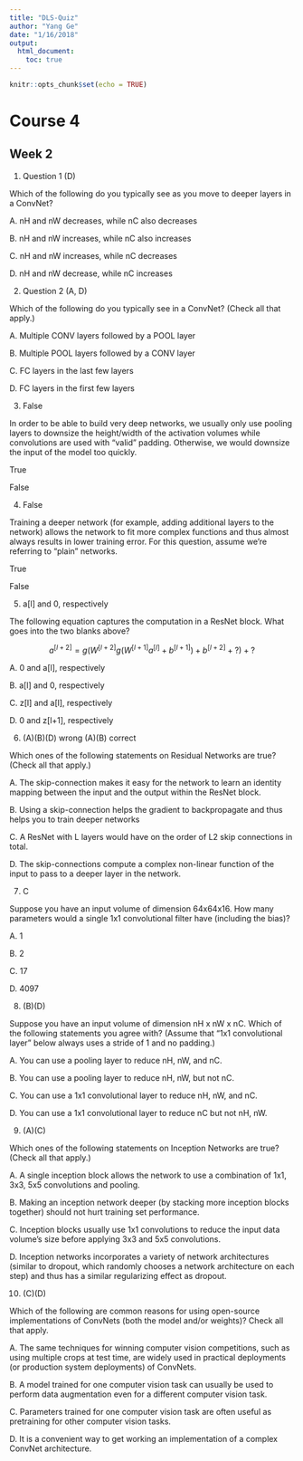 ```yaml
---
title: "DLS-Quiz"
author: "Yang Ge"
date: "1/16/2018"
output:
  html_document:
    toc: true
---
```


```r
knitr::opts_chunk$set(echo = TRUE)
```


# Course 4

## Week 2

1. Question 1 (D)

Which of the following do you typically see as you move to deeper layers in a ConvNet?

A. nH and nW decreases, while nC also decreases

B. nH and nW increases, while nC also increases

C. nH and nW increases, while nC decreases

D. nH and nW decrease, while nC increases

2. Question 2 (A, D)

Which of the following do you typically see in a ConvNet? (Check all that apply.)

A. Multiple CONV layers followed by a POOL layer

B. Multiple POOL layers followed by a CONV layer

C. FC layers in the last few layers

D. FC layers in the first few layers

3. False

In order to be able to build very deep networks, we usually only use pooling layers to downsize the height/width of the activation volumes while convolutions are used with “valid” padding. Otherwise, we would downsize the input of the model too quickly.

True

False

4. False

Training a deeper network (for example, adding additional layers to the network) allows the network to fit more complex functions and thus almost always results in lower training error. For this question, assume we’re referring to “plain” networks.

True

False

5.  a[l] and 0, respectively

The following equation captures the computation in a ResNet block. What goes into the two blanks above?

$$
a^{[l+2]} = g(W^{[l+2]}g(W^{[l+1]}a^{[l]}+b^{[l+1]})+b^{[l+2]}+ ?)+?
$$

A. 0 and a[l], respectively

B. a[l] and 0, respectively

C. z[l] and a[l], respectively

D. 0 and z[l+1], respectively

6. (A)(B)(D) wrong (A)(B) correct

Which ones of the following statements on Residual Networks are true? (Check all that apply.)

A. The skip-connection makes it easy for the network to learn an identity mapping between the input and the output within the ResNet block.

B. Using a skip-connection helps the gradient to backpropagate and thus helps you to train deeper networks

C. A ResNet with L layers would have on the order of L2 skip connections in total.

D. The skip-connections compute a complex non-linear function of the input to pass to a deeper layer in the network.

7. C

Suppose you have an input volume of dimension 64x64x16. How many parameters would a single 1x1 convolutional filter have (including the bias)?

A. 1

B. 2

C. 17

D. 4097

8. (B)(D)

Suppose you have an input volume of dimension nH x nW x nC. Which of the following statements you agree with? (Assume that “1x1 convolutional layer” below always uses a stride of 1 and no padding.)


A. You can use a pooling layer to reduce nH, nW, and nC.

B. You can use a pooling layer to reduce nH, nW, but not nC.

C. You can use a 1x1 convolutional layer to reduce nH, nW, and nC.

D. You can use a 1x1 convolutional layer to reduce nC but not nH, nW.

9. (A)(C)

Which ones of the following statements on Inception Networks are true? (Check all that apply.)

A. A single inception block allows the network to use a combination of 1x1, 3x3, 5x5 convolutions and pooling.

B. Making an inception network deeper (by stacking more inception blocks together) should not hurt training set performance.

C. Inception blocks usually use 1x1 convolutions to reduce the input data volume’s size before applying 3x3 and 5x5 convolutions.

D. Inception networks incorporates a variety of network architectures (similar to dropout, which randomly chooses a network architecture on each step) and thus has a similar regularizing effect as dropout.

10. (C)(D)

Which of the following are common reasons for using open-source implementations of ConvNets (both the model and/or weights)? Check all that apply.

A. The same techniques for winning computer vision competitions, such as using multiple crops at test time, are widely used in practical deployments (or production system deployments) of ConvNets.

B. A model trained for one computer vision task can usually be used to perform data augmentation even for a different computer vision task.

C. Parameters trained for one computer vision task are often useful as pretraining for other computer vision tasks.

D. It is a convenient way to get working an implementation of a complex ConvNet architecture.